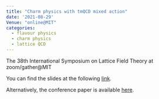 ```yaml
---
title: "Charm physics with tmQCD mixed action"
date: '2021-08-29'
Venue: "online@MIT"
categories:
  - flavour physics
  - charm physics
  - lattice QCD  
---
```


The 38th International Symposium on Lattice Field Theory  at zoom/gather@MIT

You can find the slides at the following [link](https://indico.cern.ch/event/1006302/contributions/4376559/).

Alternatively, the conference paper is available [here](https://arxiv.org/abs/2112.00666).

